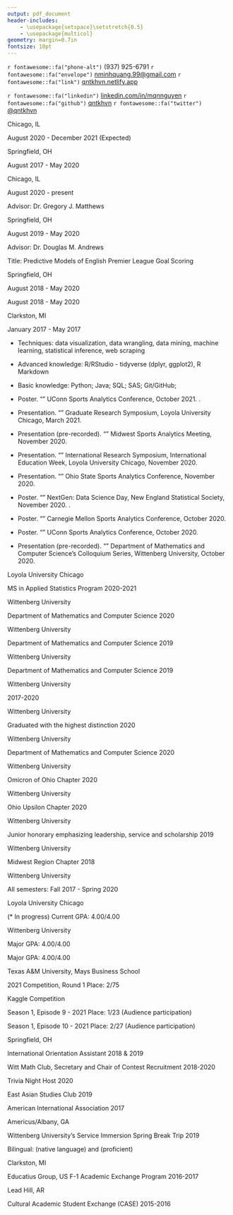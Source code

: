 ```yaml
---
output: pdf_document
header-includes:
    - \usepackage{setspace}\setstretch{0.5}
    - \usepackage{multicol}
geometry: margin=0.7in
fontsize: 10pt
---
```


\sffamily

\pagestyle{empty}

\center \LARGE \textbf{Ngoc Minh Quang Nguyen}

\normalsize

`r fontawesome::fa("phone-alt")` (937) 925-6791 \qquad
`r fontawesome::fa("envelope")` <nminhquang.99@gmail.com> \qquad
`r fontawesome::fa("link")` [qntkhvn.netlify.app](https://qntkhvn.netlify.app)

`r fontawesome::fa("linkedin")` [linkedin.com/in/mqnnguyen](https://www.linkedin.com/in/mqnnguyen) \qquad
`r fontawesome::fa("github")` [qntkhvn](https://github.com/qntkhvn) \qquad
`r fontawesome::fa("twitter")` [\@qntkhvn](https://twitter.com/qntkhvn) \qquad

<!-- ## Contact Information -->

<!-- -   Born: August 6, 1999, Nha Trang, Khanh Hoa, Vietnam -->

<!-- -   Nationality: Vietnamese -->

<!-- -   US Visa Status: F-1 (Full-time Academic Student) -->

\raggedright

\vspace{\baselineskip}
\vspace{\baselineskip}
\vspace{\baselineskip}
\large \textbf{EDUCATION}
\hrulefill
\normalsize
\vspace{\baselineskip}
    
\textbf{Loyola University Chicago} \hspace*{\fill} Chicago, IL

\textbf{Master of Science, Applied Statistics} \hspace*{\fill} August 2020 - December 2021 (Expected)
\begin{itemize}
\item Current GPA: 4.00/4.00 
\end{itemize}

\vspace{2mm}

\textbf{Wittenberg University} \hspace*{\fill} Springfield, OH

\textbf{Bachelor of Science, Mathematics and Data Science} \hspace*{\fill} August 2017 - May 2020
\begin{itemize}
\item Summa Cum Laude; GPA: 3.97/4.00
\item Departmental Honors in Mathematics
\item Phi Beta Kappa and Pi Mu Epsilon
\end{itemize}
    
<!-- ## Research Interests -->

<!-- \begin{itemize} -->
<!--     \item[] Sports Analytics; Data Visualization; R Packages; Mathematical Statistics. -->
<!-- \end{itemize} -->

\vspace{\baselineskip}
\vspace{\baselineskip}
\vspace{\baselineskip}
\large \textbf{RESEARCH INTERESTS}
\hrulefill
\normalsize

\begin{itemize} 
\onehalfspacing
\item[] Supervised learning; statistical applications in sports; data visualization; reproducibility in data science; statistics and data science education; statistical consulting.
\end{itemize}

\setstretch{0.55}

\vspace{\baselineskip}
\vspace{\baselineskip}
\vspace{\baselineskip}
\large \textbf{RESEARCH EXPERIENCE}
\hrulefill
\normalsize
\vspace{\baselineskip}

\textbf{Loyola University Chicago} \hspace*{\fill} Chicago, IL

\textbf{Graduate Research Assistant} \hspace*{\fill} August 2020 - present

Advisor: Dr. Gregory J. Matthews

\begin{itemize} 
\item Project: Estimating the aging curves in baseball using multiple imputation with a hierarchical structure.
\item Project: Examining the concerns regarding the combined competition format and rank-product scoring in sport climbing.
\end{itemize}

<!-- \textit{Estimating Aging Curves in Baseball using Multiple Imputation}. Advised by Dr. Gregory J. Matthews. -->

\vspace{2mm}

\textbf{Wittenberg University} \hspace*{\fill} Springfield, OH

\textbf{Senior Honors Thesis} \hspace*{\fill} August 2019 - May 2020

Advisor: Dr. Douglas M. Andrews

Title: Predictive Models of English Premier League Goal Scoring

\begin{itemize} 
\item Determined the consistency between the properties of goal scoring (number of goals, time between goals, time location of goals) in the EPL and the key distributions of the Poisson process (Poisson, exponential, uniform.)
\item Utilized Poisson regression to simulate and predict the outcomes for a Premier League season. Explored various team metrics including the chances of winning the league title and getting relegated.
\end{itemize}

<!-- \begin{itemize}  -->
<!--     \item Wittenberg University, Department of Mathematics and Computer Science, Springfield, Ohio -->
<!--     \item[] Senior Honors Thesis Research \hspace*{\fill} August 2019 - May 2020 -->
<!--     \item[] \textit{Predictive Models of English Premier League Goal Scoring}. Advised by Dr. Douglas M. Andrews. -->
<!-- \end{itemize} -->

\vspace{\baselineskip}
\vspace{\baselineskip}
\vspace{\baselineskip}
\large \textbf{WORK EXPERIENCE}
\hrulefill
\normalsize
\vspace{\baselineskip}

\textbf{Wittenberg University} \hspace*{\fill} Springfield, OH

\textbf{Math Workshop Head Tutor} \hspace*{\fill} August 2018 - May 2020

\begin{itemize}

\item Tutored all levels of Mathematics and Statistics/Data Science; and introductory levels of Computer Science, Economics, and Chemistry.  Worked with students one-on-one as well as in small groups.

\item Coordinated annual GRE Quantitative training sessions. Created basic math skills assessment worksheets for introductory-level Statistics classes.

\item Performed daily updates on student activity tracking database. Analyzed time data and fixed bad time entries.

\item Assisted the director with the transition to remote tutoring and implementing new video conferencing platform.

\end{itemize}

\vspace{2mm}

\textbf{Faculty Aide (Teaching/Research Assistant)} \hspace*{\fill} August 2018 - May 2020

\begin{itemize}

\item Provided aid to Dr. Sunny Jeong with Business courses including International Business, Business Research Methods, Global Social Entrepreneurship, and Business Ethics and Leadership.

\item Updated course websites, created and graded online assignments, and compiled student grades.

\item Participated in professor’s research on finding new literature and resources. Developed new learning case studies and reading questions.    
    
\end{itemize}

\vspace{2mm}

\textbf{Clarkston Senior High School} \hspace*{\fill} Clarkston, MI

\textbf{S.U.M. (Student Understanding Math) Assistant} \hspace*{\fill} January 2017 - May 2017

\begin{itemize}

\item Facilitated daily Algebra II lessons and assisted students with in-class materials and homework assignments.

\end{itemize}

\vspace{\baselineskip}
\vspace{\baselineskip}
\vspace{\baselineskip}
\large \textbf{COMPUTING SKILLS}
\hrulefill
\normalsize
\vspace{\baselineskip}

-   Techniques: data visualization, data wrangling, data mining, machine learning, statistical inference, web scraping

-   Advanced knowledge: R/RStudio - tidyverse (dplyr, ggplot2), R Markdown

-   Basic knowledge: Python; Java; SQL; SAS; Git/GitHub; \LaTeX

\vspace{\baselineskip}
\vspace{\baselineskip}
\vspace{\baselineskip}
\large \textbf{PRESENTATIONS \& POSTERS}
\hrulefill
\normalsize
\vspace{\baselineskip}

-   Poster. "\textit{Concerns Regarding Sport Climbing Competition Format and Scoring System: Who's Suffering?}" UConn Sports Analytics Conference, October 2021. \textbf{Student Poster Award Winner}.

-   Presentation. "\textit{Poisson Modeling and Predicting English Premier League Goal Scoring.}" Graduate Research Symposium, Loyola University Chicago, March 2021.

-   Presentation (pre-recorded). "\textit{Poisson Modeling and Predicting English Premier League Goal Scoring.}" Midwest Sports Analytics Meeting, November 2020.

-   Presentation. "\textit{Poisson Modeling and Predicting English Premier League Goal Scoring.}" International Research Symposium, International Education Week, Loyola University Chicago, November 2020.

-   Presentation. "\textit{Poisson Modeling and Predicting English Premier League Goal Scoring.}" Ohio State Sports Analytics Conference, November 2020.

-   Poster. "\textit{Poisson Modeling and Predicting English Premier League Goal Scoring.}" NextGen: Data Science Day, New England Statistical Society, November 2020. \textbf{Poster Competition Co-Winner, Undergrad/MS Group}.

-   Poster. "\textit{Poisson Modeling and Predicting English Premier League Goal Scoring.}" Carnegie Mellon Sports Analytics Conference, October 2020.

-   Poster. "\textit{Poisson Modeling and Predicting English Premier League Goal Scoring.}" UConn Sports Analytics Conference, October 2020.

-   Presentation (pre-recorded). "\textit{Something Fishy About Manchester United’s Distribution of Goals Scored.}" Department of Mathematics and Computer Science’s Colloquium Series, Wittenberg University, October 2020.

\vspace{\baselineskip}
\vspace{\baselineskip}
\vspace{\baselineskip}
\large \textbf{AWARDS}
\hrulefill
\normalsize
\vspace{\baselineskip}

\textbf{Merit Award} \hspace*{\fill} Loyola University Chicago

MS in Applied Statistics Program \hspace*{\fill} 2020-2021

\vspace{2mm}

\textbf{The Charles and Elsie Little Mathematics Award} \hspace*{\fill} Wittenberg University

Department of Mathematics and Computer Science \hspace*{\fill} 2020

\begin{itemize}
\item Awarded to the most outstanding senior mathematics and data science majors.
\end{itemize}

\vspace{2mm}
    
\textbf{Mathematics 202 Award} \hspace*{\fill} Wittenberg University

Department of Mathematics and Computer Science \hspace*{\fill} 2019

\begin{itemize}
\item Awarded to an outstanding first-year student in the introductory calculus sequence.
\end{itemize}

\vspace{2mm}
    
\textbf{Textbook Award} \hspace*{\fill} Wittenberg University

Department of Mathematics and Computer Science \hspace*{\fill} 2019

\begin{itemize}
\item Awarded to first-year students majoring in the Department of Mathematics and Computer Science.
\end{itemize}

\vspace{2mm}
    
\textbf{International Student Scholarship and} \hspace*{\fill} Wittenberg University

\textbf{International Student Grant Program} \hspace*{\fill} 2017-2020

\vspace{\baselineskip}
\vspace{\baselineskip}
\vspace{\baselineskip}
\large \textbf{HONORS}
\hrulefill
\normalsize
\vspace{\baselineskip}

\textbf{Summa Cum Laude} \hspace*{\fill} Wittenberg University

Graduated with the highest distinction \hspace*{\fill} 2020

\vspace{2mm}

\textbf{Departmental Honors in Mathematics} \hspace*{\fill} Wittenberg University

Department of Mathematics and Computer Science \hspace*{\fill} 2020

\vspace{2mm}
    
\textbf{Phi Beta Kappa} \hspace*{\fill} Wittenberg University

Omicron of Ohio Chapter \hspace*{\fill} 2020

\vspace{2mm}

\textbf{Pi Mu Epsilon} \hspace*{\fill} Wittenberg University

Ohio Upsilon Chapter \hspace*{\fill} 2020

\vspace{2mm}

\textbf{Pick and Pen} \hspace*{\fill} Wittenberg University

Junior honorary emphasizing leadership, service and
scholarship \hspace*{\fill} 2019

\vspace{2mm}

\textbf{Phi Eta Sigma} \hspace*{\fill} Wittenberg University

Midwest Region Chapter \hspace*{\fill} 2018

\vspace{2mm}

\textbf{Dean's List} \hspace*{\fill} Wittenberg University

 \hspace*{\fill} All semesters: Fall 2017 - Spring 2020
    
<!-- -   Other Honors -->

<!--     -   The Charles E. Chatfield Global Awareness Award Nominee, Wittenberg University, Spring 2020 -->

<!--     -   Homecoming Royalty Nominee, Wittenberg University, Fall 2019 -->

\vspace{\baselineskip}
\vspace{\baselineskip}
\vspace{\baselineskip}
\large \textbf{COURSEWORK}
\hrulefill
\normalsize
\vspace{\baselineskip}

\textbf{Graduate} \hspace*{\fill} Loyola University Chicago

\textbf{Statistics} (\* In progress) \hspace*{\fill} Current GPA: 4.00/4.00

\vspace{1mm}

\begin{multicols}{2}
\begin{itemize}
\item Predictive Analytics*
\item Statistical Computation and Simulation*
\item Statistical Consulting*
\item Statistical Design and Analysis of Experiments*
\item Advanced Statistical Inference (Independent Study)
\item Nonparametric Statistics 
\item Categorical Data Analysis
\item Probability \& Mathematical Statistics
\item Applied Regression Analysis 
\item SAS Programming \& Applied Statistics 
\end{itemize}
\end{multicols}

\textbf{Undergraduate} \hspace*{\fill} Wittenberg University

\textbf{Statistics/Data Science} \hspace*{\fill} Major GPA: 4.00/4.00

\vspace{1mm}

\begin{multicols}{2}
\begin{itemize}
\item Mathematical Statistics
\item Univariate Probability
\item Statistical Modeling
\item Introduction to Data Science with R
\item Computer Programming II with Java
\item Computer Programming I with Python
\item Databases
\item Introductory Statistics/Data Analysis
\end{itemize}
\end{multicols}

\textbf{Mathematics} \hspace*{\fill} Major GPA: 4.00/4.00

\vspace{1mm}

\begin{multicols}{2}
\begin{itemize}
\item Graph Theory
\item Real Analysis
\item Abstract Algebra
\item Linear Algebra
\item Multivariable Calculus
\item Differential Equations
\item Foundations of Geometry
\item Discrete Mathematics \& Proofs
\item Calculus II
\item Calculus I
\end{itemize}
\end{multicols}

\vspace{\baselineskip}
\vspace{\baselineskip}
\large \textbf{DATA COMPETITIONS}
\hrulefill
\normalsize
\vspace{\baselineskip}

\textbf{Humana-Mays Healthcare Analytics Case Competition} \hspace*{\fill} Texas A&M University, Mays Business School

\vspace{1mm}

2021 Competition, Round 1 \hspace*{\fill} Place: 2/75 

\vspace{2mm}

\textbf{SLICED} \hspace*{\fill} Kaggle Competition 

\vspace{1mm}

Season 1, Episode 9 - 2021 \hspace*{\fill} Place: 1/23 (Audience participation) 

\vspace{1mm}

Season 1, Episode 10 - 2021 \hspace*{\fill} Place: 2/27 (Audience participation) 

\vspace{2mm}


\vspace{\baselineskip}
\vspace{\baselineskip}
\large \textbf{ACTIVITIES}
\hrulefill
\normalsize
\vspace{\baselineskip}

\textbf{Wittenberg University} \hspace*{\fill} Springfield, OH

\vspace{1mm}

International Orientation Assistant \hspace*{\fill} 2018 \& 2019

\vspace{2mm}

Witt Math Club, Secretary and Chair of Contest Recruitment \hspace*{\fill} 2018-2020

\vspace{1mm}

Trivia Night Host \hspace*{\fill} 2020

\vspace{1mm}

East Asian Studies Club \hspace*{\fill} 2019

\vspace{1mm}

American International Association \hspace*{\fill} 2017

\vspace{2mm}

\vspace{\baselineskip}
\vspace{\baselineskip}
\vspace{\baselineskip}
\large \textbf{COMMUNITY SERVICE}
\hrulefill
\normalsize
\vspace{\baselineskip}

\textbf{The Fuller Center for Housing} \hspace*{\fill} Americus/Albany, GA

Wittenberg University's Service Immersion Spring Break Trip \hspace*{\fill} 2019

\vspace{\baselineskip}
\vspace{\baselineskip}
\vspace{\baselineskip}
\large \textbf{LANGUAGES}
\hrulefill
\normalsize
\vspace{\baselineskip}

Bilingual: \textbf{Vietnamese} (native language) and \textbf{English} (proficient)

\vspace{\baselineskip}
\vspace{\baselineskip}
\vspace{\baselineskip}
\large \textbf{EXCHANGE PROGRAMS}
\hrulefill
\normalsize
\vspace{\baselineskip}

\textbf{Clarkston Senior High School} \hspace*{\fill} Clarkston, MI

Educatius Group, US F-1 Academic Exchange Program \hspace*{\fill} 2016-2017

\vspace{2mm}

\textbf{Lead Hill High School} \hspace*{\fill} Lead Hill, AR

Cultural Academic Student Exchange (CASE) \hspace*{\fill} 2015-2016

\vspace{5mm}